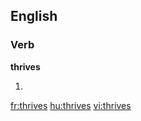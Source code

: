 ==English==

===Verb===
'''thrives'''

# {{third-person singular of|thrive}}

[[fr:thrives]]
[[hu:thrives]]
[[vi:thrives]]